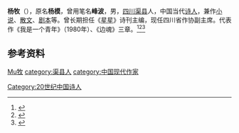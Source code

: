 {{noteTA
|T=杨牧
}}

'''杨牧'''（{{bd|1944年|3月||CatIdx=Yang,杨}}），原名'''杨模'''，曾用笔名'''峰波'''，男，[[四川|四川]][[渠县|渠县]]人，中国当代[[诗人|诗人]]，兼作[[小说|小说]]、[[散文|散文]]、[[剧本|剧本]]等。曾长期担任《[[星星_(诗刊)|星星]]》诗刊主编，现任四川省作协副主席。代表作《我是一个青年》（1980年）、《边魂》三章。<ref>{{Cite book|title=中国当代文艺名人辞典|author=谷向阳, 王庆新主编|publisher=学苑出版社|year=1994|isbn=|location=北京|pages=}}</ref><ref>{{Cite book|title=中国当代文学辞典|author=王庆生主编; 刘炳泽, 张皓, 陈其光副主编|publisher=武汉出版社|year=1996|isbn=|location=武汉|pages=}}</ref><ref>{{Cite book|title=20世纪中华人物名字号辞典|author=周家珍编著|publisher=法律出版社|year=2000|isbn=9787503628320|location=北京|pages=}}</ref>

== 参考资料 ==
{{reflist}}

{{Authority control}}
{{DEFAULTSORT:Yang杨}}
[[category:杨姓|Mu牧]]
[[category:渠县人|category:渠县人]]
[[Category:20世纪中国诗人|Category:20世纪中国诗人]]
[[category:中国现代作家|category:中国现代作家]]